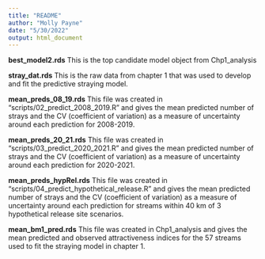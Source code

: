 ```yaml
---
title: "README"
author: "Molly Payne"
date: "5/30/2022"
output: html_document
---
```


**best_model2.rds** This is the top candidate model object from Chp1_analysis <br>

**stray_dat.rds** This is the raw data from chapter 1 that was used to develop and fit the predictive straying model. <br>

**mean_preds_08_19.rds** This file was created in "scripts/02_predict_2008_2019.R" and gives the mean predicted number of strays and the CV (coefficient of variation) as a measure of uncertainty around each prediction for 2008-2019. <br>

**mean_preds_20_21.rds** This file was created in "scripts/03_predict_2020_2021.R" and gives the mean predicted number of strays and the CV (coefficient of variation) as a measure of uncertainty around each prediction for 2020-2021. <br>

**mean_preds_hypRel.rds** This file was created in "scripts/04_predict_hypothetical_release.R" and gives the mean predicted number of strays and the CV (coefficient of variation) as a measure of uncertainty around each prediction for streams within 40 km of 3 hypothetical release site scenarios. <br>

**mean_bm1_pred.rds** This file was created in Chp1_analysis and gives the mean predicted and observed attractiveness indices for the 57 streams used to fit the straying model in chapter 1. <br>
